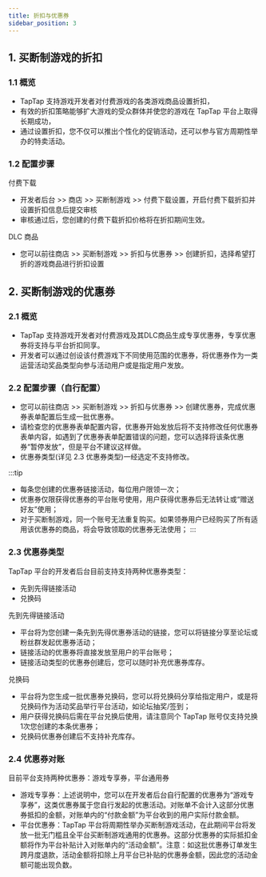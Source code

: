 ```yaml
---
title: 折扣与优惠券
sidebar_position: 3
---
```



## **1. 买断制游戏的折扣**

### **1.1 概览**

- TapTap 支持游戏开发者对付费游戏的各类游戏商品设置折扣，
- 有效的折扣策略能够扩大游戏的受众群体并使您的游戏在 TapTap 平台上取得长期成功，
- 通过设置折扣，您不仅可以推出个性化的促销活动，还可以参与官方周期性举办的特卖活动。

### **1.2 配置步骤**

付费下载
- 开发者后台 >> 商店 >> 买断制游戏 >> 付费下载设置，开启付费下载折扣并设置折扣信息后提交审核
- 审核通过后，您创建的付费下载折扣价格将在折扣期间生效。

DLC 商品
- 您可以前往商店 >> 买断制游戏 >> 折扣与优惠券 >> 创建折扣，选择希望打折的游戏商品进行折扣设置



## **2. 买断制游戏的优惠券**

### **2.1 概览**

- TapTap 支持游戏开发者对付费游戏及其DLC商品生成专享优惠券，专享优惠券将支持与平台折扣同享。
- 开发者可以通过创设该付费游戏下不同使用范围的优惠券，将优惠券作为一类运营活动奖品类型向参与活动用户或是指定用户发放。

### **2.2 配置步骤（自行配置）**

- 您可以前往商店 >> 买断制游戏 >> 折扣与优惠券 >> 创建优惠券，完成优惠券表单配置后生成一批优惠券。
- 请检查您的优惠券表单配置内容，优惠券开始发放后将不支持修改任何优惠券表单内容，如遇到了优惠券表单配置错误的问题，您可以选择将该条优惠券“暂停发放”，但是平台不建议这样做。
- 优惠券类型(详见 2.3 优惠券类型)一经选定不支持修改。

:::tip
- 每条您创建的优惠券链接活动，每位用户限领一次；
- 优惠券仅限获得优惠券的平台账号使用，用户获得优惠券后无法转让或“赠送好友”使用；
- 对于买断制游戏，同一个账号无法重复购买。如果领券用户已经购买了所有适用该优惠券的商品，将会导致领取的优惠券无法使用；
:::

### **2.3 优惠券类型**

TapTap 平台的开发者后台目前支持支持两种优惠券类型：
- 先到先得链接活动
- 兑换码

先到先得链接活动
- 平台将为您创建一条先到先得优惠券活动的链接，您可以将链接分享至论坛或粉丝群发起优惠券活动；
- 链接活动的优惠券将直接发放至用户的平台账号；
- 链接活动类型的优惠券创建后，您可以随时补充优惠券库存。

兑换码
- 平台将为您生成一批优惠券兑换码，您可以将兑换码分享给指定用户，或是将兑换码作为活动奖品举行平台活动，如论坛抽奖/签到；
- 用户获得兑换码后需在平台兑换后使用，请注意同个 TapTap 账号仅支持兑换1次您创建的本条优惠券；
- 兑换码优惠券创建后不支持补充库存。

### **2.4 优惠券对账**

目前平台支持两种优惠券：游戏专享券，平台通用券
- 游戏专享券：上述说明中，您可以在开发者后台自行配置的优惠券为“游戏专享券”，这类优惠券属于您自行发起的优惠活动。对账单不会计入这部分优惠券抵扣的金额，对账单内的“付款金额”为平台收到的用户实际付款金额。
- 平台优惠券：TapTap 平台将周期性举办买断制游戏活动，在此期间平台将发放一批无门槛且全平台买断制游戏通用的优惠券。这部分优惠券的实际抵扣金额将作为平台补贴计入对账单内的“活动金额”。注意：如这批优惠券订单发生跨月度退款，活动金额将扣除上月平台已补贴的优惠券金额，因此您的活动金额可能出现负数。